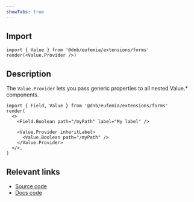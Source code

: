 ```yaml
---
showTabs: true
---
```


## Import

```tsx
import { Value } from '@dnb/eufemia/extensions/forms'
render(<Value.Provider />)
```

## Description

The `Value.Provider` lets you pass generic properties to all nested Value.\* components.

```tsx
import { Field, Value } from '@dnb/eufemia/extensions/forms'
render(
  <>
    <Field.Boolean path="/myPath" label="My label" />

    <Value.Provider inheritLabel>
      <Value.Boolean path="/myPath" />
    </Value.Provider>
  </>,
)
```

## Relevant links

- [Source code](https://github.com/dnbexperience/eufemia/tree/main/packages/dnb-eufemia/src/extensions/forms/Value/Provider)
- [Docs code](https://github.com/dnbexperience/eufemia/tree/main/packages/dnb-design-system-portal/src/docs/uilib/extensions/forms/Value/Provider)
